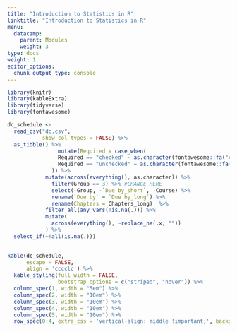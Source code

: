 ```yaml
---
title: "Introduction to Statistics in R"
linktitle: "Introduction to Statistics in R"
menu:
  datacamp:
    parent: Modules
    weight: 3
type: docs
weight: 1
editor_options: 
  chunk_output_type: console
---
```


```r
library(knitr)
library(kableExtra)
library(tidyverse)
library(fontawesome)
```

<style>
table > tbody > tr:hover > td, table > tbody > tr:hover > th {
  background-color: #ffffff;
}
</style>

```r
dc_schedule <-  
  read_csv("dc.csv",
           show_col_types = FALSE) %>%
  as_tibble() %>%
                mutate(Required = case_when(
                Required == "checked" ~ as.character(fontawesome::fa("circle-check", fill = "#428bca", height = "15px")),
                Required == "unchecked" ~ as.character(fontawesome::fa("circle-xmark", fill = "#d9534f", height = "15px"))
              )) %>%
            mutate(across(everything(), as.character)) %>%
              filter(Group == 3) %>% #CHANGE HERE
              select(-Group, -`Due by_short`, -Course) %>%
              rename(`Due by` = `Due by_long`) %>%
              rename(Chapters = Chapters_long)  %>%
            filter_all(any_vars(!is.na(.))) %>% 
            mutate(
              across(everything(), ~replace_na(.x, ""))
            ) %>%
  select_if(~!all(is.na(.))) 
  
```

```r
kable(dc_schedule, 
      escape = FALSE,
      align = 'cccclc') %>%
  kable_styling(full_width = FALSE,
                bootstrap_options = c("striped", "hover")) %>%
  column_spec(1, width = "5em") %>%
  column_spec(2, width = "10em") %>%
  column_spec(3, width = "10em") %>%
  column_spec(4, width = "10em") %>%
  column_spec(5, width = "10em") %>%
  row_spec(0:4, extra_css = 'vertical-align: middle !important;', background = "#ffffff")
```